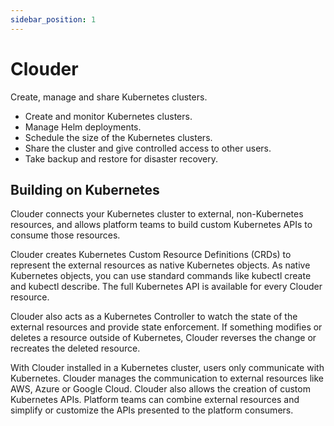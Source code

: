 ```yaml
---
sidebar_position: 1
---
```


# Clouder

Create, manage and share Kubernetes clusters.

- Create and monitor Kubernetes clusters.
- Manage Helm deployments.
- Schedule the size of the Kubernetes clusters.
- Share the cluster and give controlled access to other users.
- Take backup and restore for disaster recovery.

## Building on Kubernetes

Clouder connects your Kubernetes cluster to external, non-Kubernetes resources, and allows platform teams to build custom Kubernetes APIs to consume those resources.

Clouder creates Kubernetes Custom Resource Definitions (CRDs) to represent the external resources as native Kubernetes objects. As native Kubernetes objects, you can use standard commands like kubectl create and kubectl describe. The full Kubernetes API is available for every Clouder resource.

Clouder also acts as a Kubernetes Controller to watch the state of the external resources and provide state enforcement. If something modifies or deletes a resource outside of Kubernetes, Clouder reverses the change or recreates the deleted resource.

With Clouder installed in a Kubernetes cluster, users only communicate with Kubernetes. Clouder manages the communication to external resources like AWS, Azure or Google Cloud.
Clouder also allows the creation of custom Kubernetes APIs. Platform teams can combine external resources and simplify or customize the APIs presented to the platform consumers.
